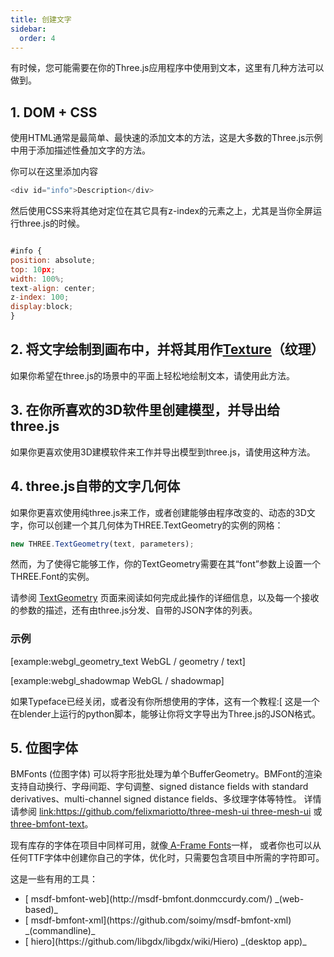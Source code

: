 ```yaml
---
title: 创建文字
sidebar:
  order: 4
---
```


<div>

有时候，您可能需要在你的Three.js应用程序中使用到文本，这里有几种方法可以做到。

</div>

## 1. DOM + CSS

<div>

使用HTML通常是最简单、最快速的添加文本的方法，这是大多数的Three.js示例中用于添加描述性叠加文字的方法。

你可以在这里添加内容

```javascript
<div id="info">Description</div>
```

然后使用CSS来将其绝对定位在其它具有z-index的元素之上，尤其是当你全屏运行three.js的时候。

```javascript

#info {
position: absolute;
top: 10px;
width: 100%;
text-align: center;
z-index: 100;
display:block;
}

```

</div>

## 2. 将文字绘制到画布中，并将其用作[Texture](api/textures/Texture)（纹理）

<div>

如果你希望在three.js的场景中的平面上轻松地绘制文本，请使用此方法。

</div>

## 3. 在你所喜欢的3D软件里创建模型，并导出给three.js

<div>

如果你更喜欢使用3D建模软件来工作并导出模型到three.js，请使用这种方法。

</div>

## 4. three.js自带的文字几何体

<div>

如果你更喜欢使用纯three.js来工作，或者创建能够由程序改变的、动态的3D文字，你可以创建一个其几何体为THREE.TextGeometry的实例的网格：

```javascript
new THREE.TextGeometry(text, parameters);
```

然而，为了使得它能够工作，你的TextGeometry需要在其“font”参数上设置一个THREE.Font的实例。

请参阅 [TextGeometry](examples/geometries/TextGeometry) 页面来阅读如何完成此操作的详细信息，以及每一个接收的参数的描述，还有由three.js分发、自带的JSON字体的列表。

### 示例

[example:webgl_geometry_text WebGL / geometry / text]

[example:webgl_shadowmap WebGL / shadowmap]

如果Typeface已经关闭，或者没有你所想使用的字体，这有一个教程:[
这是一个在blender上运行的python脚本，能够让你将文字导出为Three.js的JSON格式。

</div>

## 5. 位图字体

<div>

BMFonts (位图字体) 可以将字形批处理为单个BufferGeometry。BMFont的渲染支持自动换行、字母间距、字句调整、signed distance fields with standard derivatives、multi-channel signed distance fields、多纹理字体等特性。
详情请参阅 [link:https://github.com/felixmariotto/three-mesh-ui three-mesh-ui](http://www.jaanga.com/2012/03/blender-to-threejs-create-3d-text-with.html]) 或 [ three-bmfont-text](https://github.com/Jam3/three-bmfont-text)。

现有库存的字体在项目中同样可用，就像[ A-Frame Fonts](https://github.com/etiennepinchon/aframe-fonts)一样，
或者你也可以从任何TTF字体中创建你自己的字体，优化时，只需要包含项目中所需的字符即可。

这是一些有用的工具：

<ul>
<li>[ msdf-bmfont-web](http://msdf-bmfont.donmccurdy.com/) _(web-based)_</li>
<li>[ msdf-bmfont-xml](https://github.com/soimy/msdf-bmfont-xml) _(commandline)_</li>
<li>[ hiero](https://github.com/libgdx/libgdx/wiki/Hiero) _(desktop app)_</li>
</ul>
</div>
